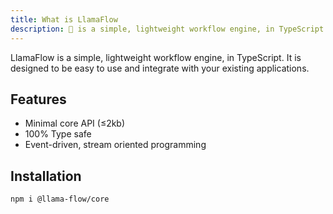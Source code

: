 ```yaml
---
title: What is LlamaFlow
description: 🌊 is a simple, lightweight workflow engine, in TypeScript.
---
```


LlamaFlow is a simple, lightweight workflow engine, in TypeScript.
It is designed to be easy to use and integrate with your existing applications.

## Features

- Minimal core API (&le;2kb)
- 100% Type safe
- Event-driven, stream oriented programming

## Installation

```package-install
npm i @llama-flow/core
```
